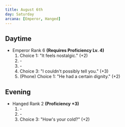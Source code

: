 ```yaml
---
title: August 6th
day: Saturday
arcana: [Emperor, Hanged]
---
```


## Daytime
- Emperor Rank 6 **(Requires Proficiency Lv. 4)**
  1. Choice 1: "It feels nostalgic." (+2)
  1. \-
  1. \-
  1. Choice 3: "I couldn't possibly tell you." (+3)
  1. (Phone) Choice 1: "He had a certain dignity." (+2)

## Evening
- Hanged Rank 2 **(Proficiency +3)**
  1. \-
  1. \-
  1. Choice 3: "How's your cold?" (+2)